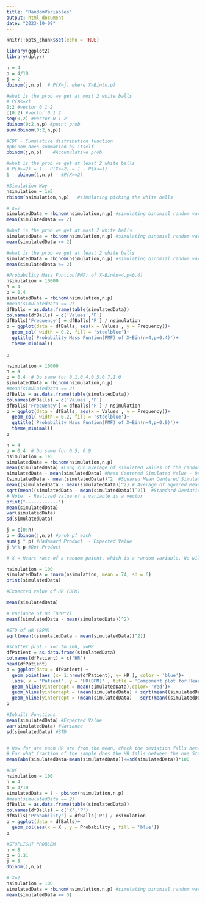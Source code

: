 ---
title: "RandomVariables"
output: html_document
date: "2023-10-09"
---

```{r setup, include=FALSE}
knitr::opts_chunk$set(echo = TRUE)
```
```{r}
library(ggplot2)
library(dplyr)
```

```{r}
n = 4
p = 4/10
j = 2
dbinom(j,n,p)  # P(X=j) where X~Bin(n,p) 

```

```{r}
#what is the prob we get at most 2 white balls  
# P(X<=2)
0:2 #vector 0 1 2
c(0:2) #vector 0 1 2
seq(0,2) #vector 0 1 2
dbinom(0:2,n,p) #point prob 
sum(dbinom(0:2,n,p))

#CDF - Cumulative distribution function
#pbinom does summation by itself
pbinom(j,n,p)    #Accumulative prob 

#what is the prob we get at least 2 white balls
# P(X>=2) = 1 - P(X<=2) = 1 - P(X<=1)
1 - pbinom(1,n,p)   #P(X>=2)

```

```{r}
#Simulation Way
nsimulation = 1e5
rbinom(nsimulation,n,p)   #simulating picking the white balls

# X=2
simulatedData = rbinom(nsimulation,n,p) #simulating binomial random variable
mean(simulatedData == 2)

#what is the prob we get at most 2 white balls  
simulatedData = rbinom(nsimulation,n,p) #simulating binomial random variable
mean(simulatedData <= 2)

#what is the prob we get at least 2 white balls
simulatedData = rbinom(nsimulation,n,p) #simulating binomial random variable
mean(simulatedData >= 2)

```

```{r}
#Probability Mass Funtion(PMF) of X~Bin(n=4,p=0.4)
nsimulation = 10000
n = 4
p = 0.4
simulatedData = rbinom(nsimulation,n,p) 
#mean(simulatedData == 2)
dfBalls = as.data.frame(table(simulatedData))
colnames(dfBalls) = c('Values','P')
dfBalls['Frequency'] = dfBalls['P'] / nsimulation
p = ggplot(data = dfBalls, aes(x = Values , y = Frequency))+
  geom_col( width = 0.2, fill = 'steelblue')+
  ggtitle('Probability Mass Funtion(PMF) of X~Bin(n=4,p=0.4)')+
  theme_minimal()
  
p
```

```{r}
nsimulation = 10000
n = 4
p = 0.4  # Do same for 0.1,0.4,0.5,0.7,1.0
simulatedData = rbinom(nsimulation,n,p) 
#mean(simulatedData == 2)
dfBalls = as.data.frame(table(simulatedData))
colnames(dfBalls) = c('Values','P')
dfBalls['Frequency'] = dfBalls['P'] / nsimulation
p = ggplot(data = dfBalls, aes(x = Values , y = Frequency))+
  geom_col( width = 0.2, fill = 'steelblue')+
  ggtitle('Probability Mass Funtion(PMF) of X~Bin(n=4,p=0.9)')+
  theme_minimal()
p
```

```{r}
n = 4
p = 0.4  # Do same for 0.5, 0.9
nsimulation = 1e5
simulatedData = rbinom(nsimulation,n,p)
mean(simulatedData) #Long run average of simulated values of the random variable (placing fulcrum) - Expected Value
simulatedData - mean(simulatedData) #Mean Centered Simulated Value - Deviation from the avg, +ve above avg, -ve above avg
(simulatedData - mean(simulatedData))^2  #Squared Mean Centered Simulated Values - Squared Deviation from the avg
mean((simulatedData - mean(simulatedData))^2) # Average of Squared Mean Centered Simulated Values - Variance
sqrt(mean((simulatedData - mean(simulatedData))^2))  #Standard Deviation
# Note  - Realized value of a variable is a vector
print("------------")
mean(simulatedData)
var(simulatedData)
sd(simulatedData)
```

```{r}
j = c(0:n)
p = dbinom(j,n,p) #prob pf each 
sum(j * p) #Hadamard Product  - Expected Value
j %*% p #Dot Product
```


```{r}
# X = Heart rate of a random paient, which is a random variable. We will assume that the heart rates are symmetrically distri around 74BPM

nsimulation = 100
simulatedData = rnorm(nsimulation, mean = 74, sd = 6)
print(simulatedData)

#Expected value of HR (BPM)

mean(simulatedData)

# Variance of HR (BPM^2)
mean((simulatedData - mean(simulatedData))^2) 

#STD of HR (BPM)
sqrt(mean((simulatedData - mean(simulatedData))^2))

```

```{r}
#scatter plot - x=1 to 100, y=HR
dfPatient = as.data.frame(simulatedData)
colnames(dfPatient) = c('HR')
head(dfPatient)
p = ggplot(data = dfPatient) +
  geom_point(aes (x= 1:nrow(dfPatient), y= HR ), color = 'blue')+
  labs( x = 'Patient', y = 'HR(BPM)' , title = 'Component plot for Heart Rate') + 
  geom_hline(yintercept = mean(simulatedData),color= 'red')+
  geom_hline(yintercept = (mean(simulatedData) + sqrt(mean((simulatedData - mean(simulatedData))^2))),color= 'green')+
  geom_hline(yintercept = (mean(simulatedData) - sqrt(mean((simulatedData - mean(simulatedData))^2))),color= 'green')
p
```
```{r}
#Inbuilt Functions
mean(simulatedData) #Expected Value
var(simulatedData) #Variance
sd(simulatedData) #STD


# How far are each HR are from the mean, check the deviation falls between the green lines
# For what fraction of the sample does the HR falls between the one Standard deviation 
mean(abs(simulatedData-mean(simulatedData))<=sd(simulatedData))*100 
```








```{r}
#CDF
nsimulation = 100
n = 4
p = 4/10
simulatedData = 1 - pbinom(nsimulation,n,p) 
#mean(simulatedData == 2)
dfBalls = as.data.frame(table(simulatedData))
colnames(dfBalls) = c('X','P')
dfBalls['Probability'] = dfBalls['P'] / nsimulation
p = ggplot(data = dfBalls)+
  geom_col(aes(x = X , y = Probability , fill = 'blue'))
p
```

```{r}
#STOPLIGHT PROBLEM
n = 8
p = 0.31
j = 5
dbinom(j,n,p)

# X=2
nsimulation = 100
simulatedData = rbinom(nsimulation,n,p) #simulating binomial random variable
mean(simulatedData == 5)

```





